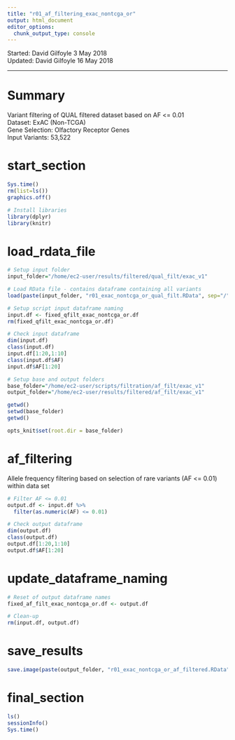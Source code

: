```yaml
---
title: "r01_af_filtering_exac_nontcga_or"
output: html_document
editor_options: 
  chunk_output_type: console
---
```


Started: David Gilfoyle 3 May 2018  
Updated: David Gilfoyle 16 May 2018

---

# Summary

Variant filtering of QUAL filtered dataset based on AF <= 0.01  
Dataset: ExAC (Non-TCGA)  
Gene Selection: Olfactory Receptor Genes  
Input Variants: 53,522

# start_section

```r

Sys.time()
rm(list=ls())
graphics.off()

# Install libraries
library(dplyr)
library(knitr)

```

# load_rdata_file

```r

# Setup input folder
input_folder="/home/ec2-user/results/filtered/qual_filt/exac_v1"

# Load RData file - contains dataframe containing all variants
load(paste(input_folder, "r01_exac_nontcga_or_qual_filt.RData", sep="/"))

# Setup script input dataframe naming
input.df <- fixed_qfilt_exac_nontcga_or.df
rm(fixed_qfilt_exac_nontcga_or.df)

# Check input dataframe
dim(input.df)
class(input.df)
input.df[1:20,1:10]
class(input.df$AF)
input.df$AF[1:20]

# Setup base and output folders
base_folder="/home/ec2-user/scripts/filtration/af_filt/exac_v1"
output_folder="/home/ec2-user/results/filtered/af_filt/exac_v1"

getwd()
setwd(base_folder)
getwd()

opts_knit$set(root.dir = base_folder)

```

# af_filtering

Allele frequency filtering based on selection of rare variants (AF <= 0.01) within data set

```r

# Filter AF <= 0.01
output.df <- input.df %>% 
  filter(as.numeric(AF) <= 0.01)

# Check output dataframe
dim(output.df)
class(output.df)
output.df[1:20,1:10]
output.df$AF[1:20]

```

# update_dataframe_naming

```r

# Reset of output dataframe names
fixed_af_filt_exac_nontcga_or.df <- output.df

# Clean-up
rm(input.df, output.df)

```

# save_results

```r

save.image(paste(output_folder, "r01_exac_nontcga_or_af_filtered.RData", sep="/"))

```

# final_section

```r

ls()
sessionInfo()
Sys.time()

```

